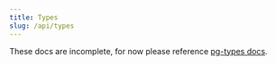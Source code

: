 ```yaml
---
title: Types
slug: /api/types
---
```


These docs are incomplete, for now please reference [pg-types docs](https://github.com/brianc/node-pg-types).
